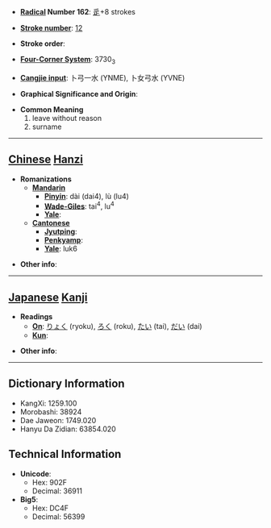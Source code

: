* '''[[Wiktionary:Chinese radical index| Radical]] Number 162''': [[Wiktionary:Chinese radical index 辵|辵]]+8 strokes

* '''[[Wiktionary:Chinese total strokes index|Stroke number]]''': [[Wiktionary:Chinese total strokes index 12|12]]

* '''Stroke order''': 

* '''[[Wiktionary:Chinese four corner index|Four-Corner System]]''': 3730<sub>3</sub>

* '''[[Wiktionary:Chinese Cangjie index|Cangjie input]]''': 卜弓一水 (YNME), 卜女弓水 (YVNE)

* '''Graphical Significance and Origin''': 

* '''Common Meaning'''
*#leave without reason
*# surname


----

== [[Chinese]] [[Hanzi]] ==

* '''Romanizations'''
** '''[[Mandarin]]'''
*** '''[[Pinyin]]''': dài (dai4), lù (lu4)
*** '''[[Wade-Giles]]''': tai<sup>4</sup>, lu<sup>4</sup>
*** '''[[Yale]]''': 
** '''[[Cantonese]]'''
*** '''[[Jyutping]]''':
*** '''[[Penkyamp]]''': 
*** '''[[Yale]]''': luk6

* '''Other info''': 

----

== [[Japanese]] [[Kanji]] ==

* '''Readings'''
** '''[[On]]''': [[りょく]] (ryoku), [[ろく]] (roku), [[たい]] (tai), [[だい]] (dai)
** '''[[Kun]]''': 

* '''Other info''':  

----

== Dictionary Information ==

* KangXi: 1259.100
* Morobashi: 38924
* Dae Jaweon: 1749.020
* Hanyu Da Zidian: 63854.020

== Technical Information ==

* '''Unicode''':
** Hex: 902F
** Decimal: 36911
* '''Big5''':
** Hex: DC4F
** Decimal: 56399